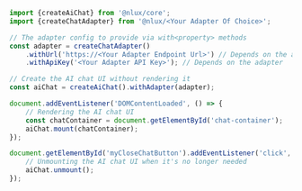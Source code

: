 ```ts
import {createAiChat} from '@nlux/core';
import {createChatAdapter} from '@nlux/<Your Adapter Of Choice>';

// The adapter config to provide via with<property> methods
const adapter = createChatAdapter()
    .withUrl('https://<Your Adapter Endpoint Url>') // Depends on the adapter
    .withApiKey('<Your Adapter API Key>'); // Depends on the adapter

// Create the AI chat UI without rendering it
const aiChat = createAiChat().withAdapter(adapter);

document.addEventListener('DOMContentLoaded', () => {
    // Rendering the AI chat UI
    const chatContainer = document.getElementById('chat-container');
    aiChat.mount(chatContainer);
});

document.getElementById('myCloseChatButton').addEventListener('click', () => {
    // Unmounting the AI chat UI when it's no longer needed
    aiChat.unmount();
});
```
